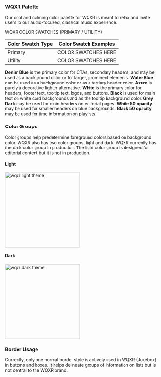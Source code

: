 
<Meta title="Foundations/Color Palettes/Gothamist Palette" />

### WQXR Palette

Our cool and calming color palette for WQXR is meant to relax and invite users to our audio-focused, classical music experience.

WQXR COLOR SWATCHES (PRIMARY / UTILITY)

| Color Swatch Type | Color Swatch Examples |
| -- | -- |
| Primary | COLOR SWATCHES HERE |
| Utility | COLOR SWATCHES HERE |


**Denim Blue** is the primary color for CTAs, secondary headers, and may be used as a background color or for larger, prominent elements. **Water Blue** can be used as a background color or as a tertiary header color. **Azure** is purely a decorative lighter alternative. **White** is the primary color for headers, footer text, tooltip text, logos, and buttons. **Black** is used for main text on white card backgrounds and as the tooltip background color. **Grey Dark** may be used for main headers on editorial pages. **White 50 opacity** may be used for smaller headers on blue backgrounds. **Black 50 opacity** may be used for time information on playlists.


### Color Groups
Color groups help predetermine foreground colors based on background color. WQXR also has two color groups, light and dark. WQXR currently has the dark color group in production. The light color group is designed for editorial content but it is not in production.

#### Light
<img alt="wqxr light theme" src="./images/Foundations-Color-WQXR-LightTheme.png" width="246" />

#### Dark
<img alt="wqxr dark theme" src="./images/Foundations-Color-WQXR-DarkTheme.png" width="246" />


### Border Usage

Currently, only one normal border style is actively used in WQXR (Jukebox) in buttons and boxes. It helps delineate groups of information on lists but is not central to the WQXR brand.
